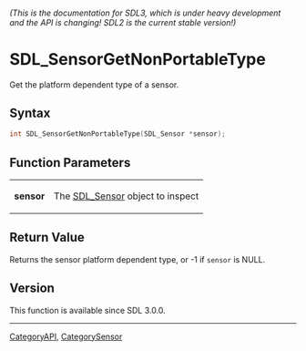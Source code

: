 ====== (This is the documentation for SDL3, which is under heavy development and the API is changing! SDL2 is the current stable version!) ======
= SDL_SensorGetNonPortableType =

Get the platform dependent type of a sensor.

== Syntax ==

<syntaxhighlight lang='c'>
int SDL_SensorGetNonPortableType(SDL_Sensor *sensor);
</syntaxhighlight>

== Function Parameters ==

{|
|'''sensor'''
|The [[SDL_Sensor]] object to inspect
|}

== Return Value ==

Returns the sensor platform dependent type, or -1 if <code>sensor</code> is
NULL.

== Version ==

This function is available since SDL 3.0.0.

----
[[CategoryAPI]], [[CategorySensor]]


